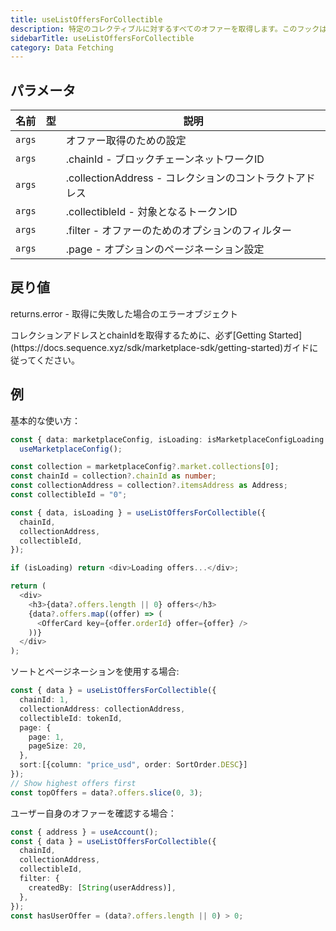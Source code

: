```yaml
---
title: useListOffersForCollectible
description: 特定のコレクティブルに対するすべてのオファーを取得します。このフックは、特定のコレクティブルに対して出されたアクティブなオファーの一覧を取得し、価格・有効期限・作成者情報などの詳細を含みます。必要に応じてフィルタリングやページネーションも可能です。
sidebarTitle: useListOffersForCollectible
category: Data Fetching
---
```


## パラメータ

| 名前     | 型 | 説明                                     |
| ------ | - | -------------------------------------- |
| `args` |   | オファー取得のための設定                           |
| `args` |   | .chainId - ブロックチェーンネットワークID            |
| `args` |   | .collectionAddress - コレクションのコントラクトアドレス |
| `args` |   | .collectibleId - 対象となるトークンID           |
| `args` |   | .filter - オファーのためのオプションのフィルター          |
| `args` |   | .page - オプションのページネーション設定               |

## 戻り値
returns.error - 取得に失敗した場合のエラーオブジェクト

<Note>
  コレクションアドレスとchainIdを取得するために、必ず[Getting Started](https://docs.sequence.xyz/sdk/marketplace-sdk/getting-started)ガイドに従ってください。
</Note>

## 例
基本的な使い方：

```typescript
const { data: marketplaceConfig, isLoading: isMarketplaceConfigLoading } =
  useMarketplaceConfig();

const collection = marketplaceConfig?.market.collections[0];
const chainId = collection?.chainId as number;
const collectionAddress = collection?.itemsAddress as Address;
const collectibleId = "0";

const { data, isLoading } = useListOffersForCollectible({
  chainId,
  collectionAddress,
  collectibleId,
});

if (isLoading) return <div>Loading offers...</div>;

return (
  <div>
    <h3>{data?.offers.length || 0} offers</h3>
    {data?.offers.map((offer) => (
      <OfferCard key={offer.orderId} offer={offer} />
    ))}
  </div>
);
```

ソートとページネーションを使用する場合:

```typescript
const { data } = useListOffersForCollectible({
  chainId: 1,
  collectionAddress: collectionAddress,
  collectibleId: tokenId,
  page: {
    page: 1,
    pageSize: 20,
  },
  sort:[{column: "price_usd", order: SortOrder.DESC}]
});
// Show highest offers first
const topOffers = data?.offers.slice(0, 3);
```

ユーザー自身のオファーを確認する場合：

```typescript
const { address } = useAccount();
const { data } = useListOffersForCollectible({
  chainId,
  collectionAddress,
  collectibleId,
  filter: {
    createdBy: [String(userAddress)],
  },
});
const hasUserOffer = (data?.offers.length || 0) > 0;
```